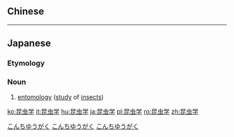 {{also|昆蟲學}}
==Chinese==
{{zh-see|昆蟲學}}

----

==Japanese==
{{ja-kanjitab|こん|ちゅう|がく|yomi=on}}

===Etymology===
{{compound|昆虫|学|t1=insects|t2=study|lang=ja|sort=こんちゅうがく}}

===Noun===
{{ja-noun|こんちゅうがく|kyu=昆蟲學}}

# [[entomology]] ([[study]] of [[insects]])

[[Category:ja:Entomology|こんちゆうがく]]
[[Category:ja:Zoology|こんちゆうがく]]
[[Category:ja:Biology|こんちゆうがく]]

[[ko:昆虫学]]
[[it:昆虫学]]
[[hu:昆虫学]]
[[ja:昆虫学]]
[[pl:昆虫学]]
[[ro:昆虫学]]
[[zh:昆虫学]]
